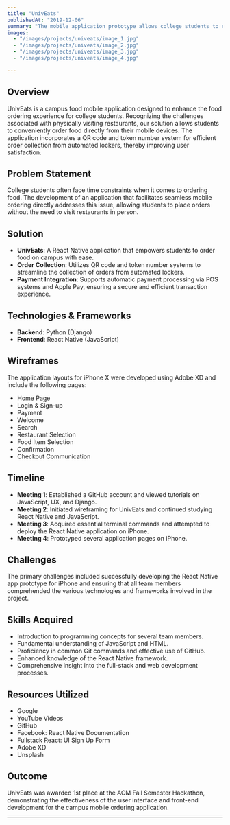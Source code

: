 ```yaml
---
title: "UnivEats"
publishedAt: "2019-12-06"
summary: "The mobile application prototype allows college students to effortlessly order food on campus using a user-friendly interface, QR codes, and secure payment options."
images:
  - "/images/projects/univeats/image_1.jpg"
  - "/images/projects/univeats/image_2.jpg"
  - "/images/projects/univeats/image_3.jpg"
  - "/images/projects/univeats/image_4.jpg"

---
```


## Overview

UnivEats is a campus food mobile application designed to enhance the food ordering experience for college students. Recognizing the challenges associated with physically visiting restaurants, our solution allows students to conveniently order food directly from their mobile devices. The application incorporates a QR code and token number system for efficient order collection from automated lockers, thereby improving user satisfaction.

## Problem Statement

College students often face time constraints when it comes to ordering food. The development of an application that facilitates seamless mobile ordering directly addresses this issue, allowing students to place orders without the need to visit restaurants in person.

## Solution

- **UnivEats**: A React Native application that empowers students to order food on campus with ease.
- **Order Collection**: Utilizes QR code and token number systems to streamline the collection of orders from automated lockers.
- **Payment Integration**: Supports automatic payment processing via POS systems and Apple Pay, ensuring a secure and efficient transaction experience.

## Technologies & Frameworks

- **Backend**: Python (Django)
- **Frontend**: React Native (JavaScript)

## Wireframes

The application layouts for iPhone X were developed using Adobe XD and include the following pages:

- Home Page
- Login & Sign-up
- Payment
- Welcome
- Search
- Restaurant Selection
- Food Item Selection
- Confirmation
- Checkout Communication

## Timeline

- **Meeting 1**: Established a GitHub account and viewed tutorials on JavaScript, UX, and Django.
- **Meeting 2**: Initiated wireframing for UnivEats and continued studying React Native and JavaScript.
- **Meeting 3**: Acquired essential terminal commands and attempted to deploy the React Native application on iPhone.
- **Meeting 4**: Prototyped several application pages on iPhone.

## Challenges

The primary challenges included successfully developing the React Native app prototype for iPhone and ensuring that all team members comprehended the various technologies and frameworks involved in the project.

## Skills Acquired

- Introduction to programming concepts for several team members.
- Fundamental understanding of JavaScript and HTML.
- Proficiency in common Git commands and effective use of GitHub.
- Enhanced knowledge of the React Native framework.
- Comprehensive insight into the full-stack and web development processes.

## Resources Utilized

- Google
- YouTube Videos
- GitHub
- Facebook: React Native Documentation
- Fullstack React: UI Sign Up Form
- Adobe XD
- Unsplash

## Outcome

UnivEats was awarded 1st place at the ACM Fall Semester Hackathon, demonstrating the effectiveness of the user interface and front-end development for the campus mobile ordering application.

---
